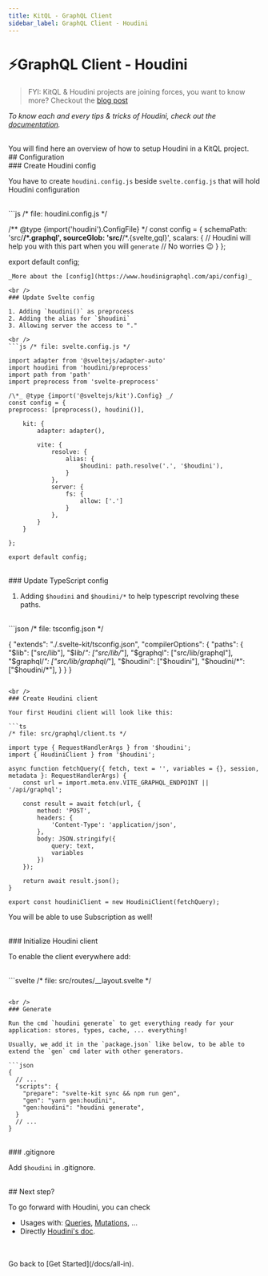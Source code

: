 ```yaml
---
title: KitQL - GraphQL Client
sidebar_label: GraphQL Client - Houdini
---
```


# ⚡GraphQL Client - Houdini

> FYI: KitQL & Houdini projects are joining forces, you want to know more? Checkout the [blog post](https://www.the-guild.dev/blog/houdini-and-kitql)

_To know each and every tips & tricks of Houdini, check out the [documentation](https://www.houdinigraphql.com)._

<br />
You will find here an overview of how to setup Houdini in a KitQL project.

<br />
## Configuration

<br />
### Create Houdini config

You have to create `houdini.config.js` beside `svelte.config.js` that will hold Houdini configuration

<br />
```js /* file: houdini.config.js */

/** @type {import('houdini').ConfigFile} \*/
const config = {
	schemaPath: 'src/**/*.graphql',
	sourceGlob: 'src/**/*.{svelte,gql}',
	scalars: {
		// Houdini will help you with this part when you will `generate`
		// No worries 😉
	}
};

export default config;
```
_More about the [config](https://www.houdinigraphql.com/api/config)_

<br />
### Update Svelte config

1. Adding `houdini()` as preprocess
2. Adding the alias for `$houdini`
3. Allowing server the access to "."

<br />
```js /* file: svelte.config.js */

import adapter from '@sveltejs/adapter-auto'
import houdini from 'houdini/preprocess'
import path from 'path'
import preprocess from 'svelte-preprocess'

/\*_ @type {import('@sveltejs/kit').Config} _/
const config = {
preprocess: [preprocess(), houdini()],

	kit: {
		adapter: adapter(),

		vite: {
			resolve: {
				alias: {
					$houdini: path.resolve('.', '$houdini'),
				}
			},
			server: {
				fs: {
					allow: ['.']
				}
			},
		}
	}

};

export default config;
```

<br />
### Update TypeScript config

1. Adding `$houdini` and `$houdini/*` to help typescript revolving these paths.

<br />
```json 
/* file: tsconfig.json */

{
	"extends": "./.svelte-kit/tsconfig.json",
	"compilerOptions": {
		"paths": {
			"$lib": ["src/lib"],
			"$lib/*": ["src/lib/*"],
			"$graphql": ["src/lib/graphql"],
			"$graphql/*": ["src/lib/graphql/*"],
			"$houdini": ["$houdini"],
			"$houdini/*": ["$houdini/*"],
		}
	}
}

````

<br />
### Create Houdini client

Your first Houdini client will look like this:

```ts
/* file: src/graphql/client.ts */

import type { RequestHandlerArgs } from '$houdini';
import { HoudiniClient } from '$houdini';

async function fetchQuery({ fetch, text = '', variables = {}, session, metadata }: RequestHandlerArgs) {
	const url = import.meta.env.VITE_GRAPHQL_ENDPOINT || '/api/graphql';

	const result = await fetch(url, {
		method: 'POST',
		headers: {
			'Content-Type': 'application/json',
		},
		body: JSON.stringify({
			query: text,
			variables
		})
	});

	return await result.json();
}

export const houdiniClient = new HoudiniClient(fetchQuery);
````

You will be able to use Subscription as well!

<br />
### Initialize Houdini client

To enable the client everywhere add:

<br />
```svelte /* file: src/routes/__layout.svelte */

<script context="module" lang="ts">
	import {houdiniClient} from '$graphql/client'; 
	houdiniClient.init();
</script>

````

<br />
### Generate

Run the cmd `houdini generate` to get everything ready for your application: stores, types, cache, ... everything!

Usually, we add it in the `package.json` like below, to be able to extend the `gen` cmd later with other generators.

```json
{
  // ...
  "scripts": {
    "prepare": "svelte-kit sync && npm run gen",
    "gen": "yarn gen:houdini",
    "gen:houdini": "houdini generate",
  }
  // ...
}
````

<br />
### .gitignore

Add `$houdini` in .gitignore.


<br />
## Next step?

To go forward with Houdini, you can check

- Usages with: [Queries](/docs/usages/queries), [Mutations](/docs/usages/mutations), ...
- Directly [Houdini's doc](https://www.houdinigraphql.com/guides/working-with-graphql).

<br />
<br />
Go back to [Get Started](/docs/all-in).
